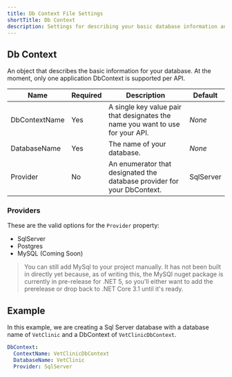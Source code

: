 ```yaml
---
title: Db Context File Settings
shortTitle: Db Context
description: Settings for describing your basic database information and adding a DbContext to your Web API.
---
```


## Db Context 

An object that describes the basic information for your database. At the moment, only one application DbContext is supported per API.

| Name          | Required | Description                                                  | Default   |
| ------------- | -------- | ------------------------------------------------------------ | --------- |
| DbContextName | Yes      | A single key value pair that designates the name you want to use for your API. | *None*    |
| DatabaseName  | Yes      | The name of your database.                                   | *None*    |
| Provider      | No       | An enumerator that designated the database provider for your DbContext. | SqlServer |

### Providers
These are the valid options for the `Provider` property:
- SqlServer
- Postgres
- MySQL (Coming Soon)

> You can still add MySql to your project manually. It has not been built in directly yet because, as of writing this, the MySQl nuget package is 
currently in pre-release for .NET 5, so you'll either want to add the prerelease or drop back to .NET Core 3.1 until it's ready.

## Example
In this example, we are creating a Sql Server database with a database name of `VetClinic` and a DbContext of `VetClinicDbContext`.
```yaml
DbContext:
  ContextName: VetClinicDbContext
  DatabaseName: VetClinic
  Provider: SqlServer
```

